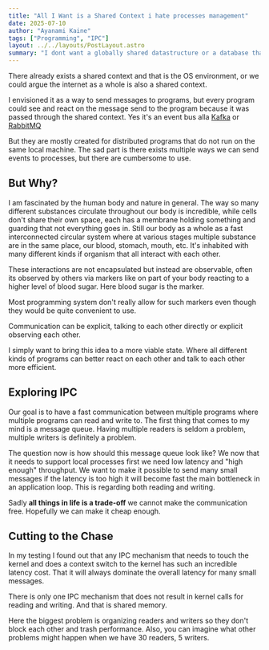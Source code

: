 ```yaml
---
title: "All I Want is a Shared Context i hate processes management"
date: 2025-07-10
author: "Ayanami Kaine"
tags: ["Programming", "IPC"]
layout: ../../layouts/PostLayout.astro
summary: "I dont want a globally shared datastructure or a database that connects to all my programs. Instead I want a shared context between all of them."
---
```


There already exists a shared context and that is the OS environment, or we could argue the internet as a 
whole is also a shared context.

I envisioned it as a way to send messages to programs, but every program could see and react on the message
send to the program because it was passed through the shared context. 
Yes it's an event bus alla [Kafka](https://kafka.apache.org/) or [RabbitMQ](https://www.rabbitmq.com/) 

But they are mostly created for distributed programs that do not run on the same 
local machine. The sad part is there exists multiple ways we can 
send events to processes, but there are cumbersome to use.

## But Why?

I am fascinated by the human body and nature in general. The way so many different substances circulate 
throughout our body is incredible, while cells don't share their own space, each has a membrane holding
something and guarding that not everything goes in. Still our body as a whole as a fast interconnected
circular system where at various stages multiple substance are in the same place, our blood, stomach, 
mouth, etc. It's inhabited with many different kinds if organism that all interact with each other.

These interactions are not encapsulated but instead are observable, often its observed by others via markers
like on part of your body reacting to a higher level of blood sugar. Here blood sugar is the marker. 

Most programming system don't really allow for such markers even though they would be quite convenient to use.

Communication can be explicit, talking to each other directly or explicit observing each other.

I simply want to bring this idea to a more viable state. Where all different kinds of programs can better
react on each other and talk to each other more efficient.

## Exploring IPC

Our goal is to have a fast communication between multiple programs where multiple programs can read and write to.
The first thing that comes to my mind is a message queue. Having multiple readers is seldom a problem, multiple
writers is definitely a problem.

The question now is how should this message queue look like? We now that it needs to support local processes first
we need low latency and "high enough" throughput. We want to make it possible to send many small messages if the
latency is too high it will become fast the main bottleneck in an application loop. This is regarding both reading and 
writing. 

Sadly **all things in life is a trade-off** we cannot make the communication free. Hopefully we can make it cheap enough.

## Cutting to the Chase

In my testing I found out that any IPC mechanism that needs to touch the kernel and does a context switch to the 
kernel has such an incredible latency cost. That it will always dominate the overall latency for many small messages.

There is only one IPC mechanism that does not result in kernel calls for reading and writing. And that is shared
memory.

Here the biggest problem is organizing readers and writers so they don't block each other and trash performance.
Also, you can imagine what other problems might happen when we have 30 readers, 5 writers.